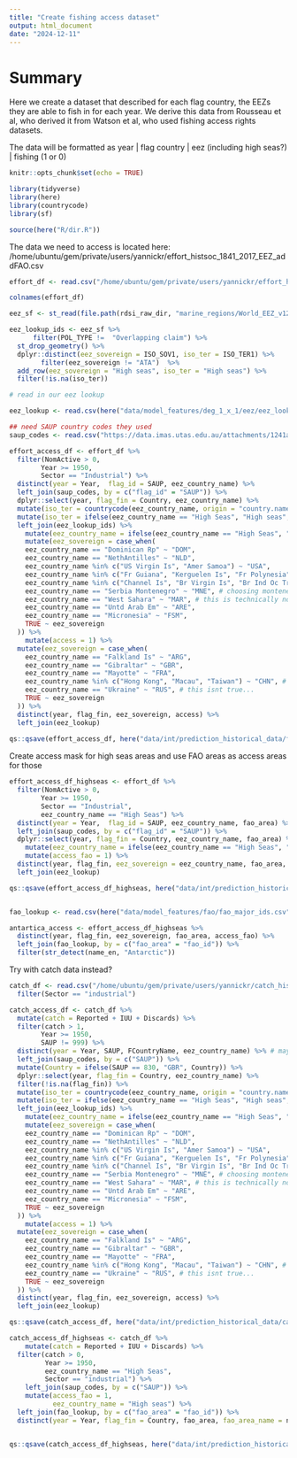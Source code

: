 ```yaml
---
title: "Create fishing access dataset"
output: html_document
date: "2024-12-11"
---
```


# Summary 

Here we create a dataset that described for each flag country, the EEZs they are able to fish in for each year. We derive this data from Rousseau et al, who derived it from Watson et al, who used fishing access rights datasets. 

The data will be formatted as year | flag country | eez (including high seas?) | fishing (1 or 0)

```r
knitr::opts_chunk$set(echo = TRUE)

library(tidyverse)
library(here)
library(countrycode)
library(sf)

source(here("R/dir.R"))
```

The data we need to access is located here: /home/ubuntu/gem/private/users/yannickr/effort_histsoc_1841_2017_EEZ_addFAO.csv

```r
effort_df <- read.csv("/home/ubuntu/gem/private/users/yannickr/effort_histsoc_1841_2017_EEZ_addFAO.csv")

colnames(effort_df)

eez_sf <- st_read(file.path(rdsi_raw_dir, "marine_regions/World_EEZ_v12_20231025"), layer = 'eez_v12')

eez_lookup_ids <- eez_sf %>% 
      filter(POL_TYPE !=  "Overlapping claim") %>% 
  st_drop_geometry() %>%
  dplyr::distinct(eez_sovereign = ISO_SOV1, iso_ter = ISO_TER1) %>%
        filter(eez_sovereign != "ATA")  %>% 
  add_row(eez_sovereign = "High seas", iso_ter = "High seas") %>%
  filter(!is.na(iso_ter))

# read in our eez lookup 

eez_lookup <- read.csv(here("data/model_features/deg_1_x_1/eez/eez_lookup.csv"))

## need SAUP country codes they used
saup_codes <- read.csv("https://data.imas.utas.edu.au/attachments/1241a51d-c8c2-4432-aa68-3d2bae142794/SAUPtoCountry.csv")

effort_access_df <- effort_df %>%
  filter(NomActive > 0, 
        Year >= 1950,
        Sector == "Industrial") %>%
  distinct(year = Year,  flag_id = SAUP, eez_country_name) %>% 
  left_join(saup_codes, by = c("flag_id" = "SAUP")) %>%
  dplyr::select(year, flag_fin = Country, eez_country_name) %>%
  mutate(iso_ter = countrycode(eez_country_name, origin = "country.name", destination = "iso3c")) %>%
  mutate(iso_ter = ifelse(eez_country_name == "High Seas", "High seas", iso_ter)) %>%
  left_join(eez_lookup_ids) %>%
    mutate(eez_country_name = ifelse(eez_country_name == "High Seas", "High seas", eez_country_name))  %>%
    mutate(eez_sovereign = case_when(
    eez_country_name == "Dominican Rp" ~ "DOM",
    eez_country_name == "NethAntilles" ~ "NLD",
    eez_country_name %in% c("US Virgin Is", "Amer Samoa") ~ "USA",
    eez_country_name %in% c("Fr Guiana", "Kerguelen Is", "Fr Polynesia") ~ "FRA", 
    eez_country_name %in% c("Channel Is", "Br Virgin Is", "Br Ind Oc Tr") ~ "GBR", 
    eez_country_name == "Serbia Montenegro" ~ "MNE", # choosing montenegro here as serbia is landlocked
    eez_country_name == "West Sahara" ~ "MAR", # this is technically not right? I guess it depends on the year 
    eez_country_name == "Untd Arab Em" ~ "ARE", 
    eez_country_name == "Micronesia" ~ "FSM",
    TRUE ~ eez_sovereign
  )) %>%
    mutate(access = 1) %>%
  mutate(eez_sovereign = case_when(
    eez_country_name == "Falkland Is" ~ "ARG",
    eez_country_name == "Gibraltar" ~ "GBR",
    eez_country_name == "Mayotte" ~ "FRA", 
    eez_country_name %in% c("Hong Kong", "Macau", "Taiwan") ~ "CHN", # contentious? 
    eez_country_name == "Ukraine" ~ "RUS", # this isnt true... 
    TRUE ~ eez_sovereign
  )) %>%
  distinct(year, flag_fin, eez_sovereign, access) %>%
  left_join(eez_lookup) 
  
qs::qsave(effort_access_df, here("data/int/prediction_historical_data/fishing_access.qs"))

```

Create access mask for high seas areas and use FAO areas as access areas for those 

```r
effort_access_df_highseas <- effort_df %>%
  filter(NomActive > 0, 
        Year >= 1950,
        Sector == "Industrial",
        eez_country_name == "High Seas") %>%
  distinct(year = Year,  flag_id = SAUP, eez_country_name, fao_area) %>% # maybe add gear here? Vessel length too? For as much detail as we can get? 
  left_join(saup_codes, by = c("flag_id" = "SAUP")) %>%
  dplyr::select(year, flag_fin = Country, eez_country_name, fao_area) %>%
    mutate(eez_country_name = ifelse(eez_country_name == "High Seas", "High seas", eez_country_name))  %>%
    mutate(access_fao = 1) %>%
  distinct(year, flag_fin, eez_sovereign = eez_country_name, fao_area, access_fao) %>%
  left_join(eez_lookup) 

qs::qsave(effort_access_df_highseas, here("data/int/prediction_historical_data/high_seas_fao_fishing_access.qs"))


fao_lookup <- read.csv(here("data/model_features/fao/fao_major_ids.csv"))

antartica_access <- effort_access_df_highseas %>%
  distinct(year, flag_fin, eez_sovereign, fao_area, access_fao) %>%
  left_join(fao_lookup, by = c("fao_area" = "fao_id")) %>%
  filter(str_detect(name_en, "Antarctic"))
```


Try with catch data instead? 

```r
catch_df <- read.csv("/home/ubuntu/gem/private/users/yannickr/catch_histsoc_1869_2017_EEZ_addFAO.csv") %>%
  filter(Sector == "industrial")

catch_access_df <- catch_df %>%
  mutate(catch = Reported + IUU + Discards) %>%
  filter(catch > 1, 
        Year >= 1950,
        SAUP != 999) %>%
  distinct(year = Year, SAUP, FCountryName, eez_country_name) %>% # maybe add gear here? Vessel length too? For as much detail as we can get? 
  left_join(saup_codes, by = c("SAUP")) %>%
  mutate(Country = ifelse(SAUP == 830, "GBR", Country)) %>%
  dplyr::select(year, flag_fin = Country, eez_country_name) %>%
  filter(!is.na(flag_fin)) %>%
  mutate(iso_ter = countrycode(eez_country_name, origin = "country.name", destination = "iso3c")) %>%
  mutate(iso_ter = ifelse(eez_country_name == "High Seas", "High seas", iso_ter)) %>%
  left_join(eez_lookup_ids) %>%
    mutate(eez_country_name = ifelse(eez_country_name == "High Seas", "High seas", eez_country_name))  %>%
    mutate(eez_sovereign = case_when(
    eez_country_name == "Dominican Rp" ~ "DOM",
    eez_country_name == "NethAntilles" ~ "NLD",
    eez_country_name %in% c("US Virgin Is", "Amer Samoa") ~ "USA",
    eez_country_name %in% c("Fr Guiana", "Kerguelen Is", "Fr Polynesia") ~ "FRA", 
    eez_country_name %in% c("Channel Is", "Br Virgin Is", "Br Ind Oc Tr") ~ "GBR", 
    eez_country_name == "Serbia Montenegro" ~ "MNE", # choosing montenegro here as serbia is landlocked
    eez_country_name == "West Sahara" ~ "MAR", # this is technically not right? I guess it depends on the year 
    eez_country_name == "Untd Arab Em" ~ "ARE", 
    eez_country_name == "Micronesia" ~ "FSM",
    TRUE ~ eez_sovereign
  )) %>%
    mutate(access = 1) %>%
  mutate(eez_sovereign = case_when(
    eez_country_name == "Falkland Is" ~ "ARG",
    eez_country_name == "Gibraltar" ~ "GBR",
    eez_country_name == "Mayotte" ~ "FRA", 
    eez_country_name %in% c("Hong Kong", "Macau", "Taiwan") ~ "CHN", # contentious? 
    eez_country_name == "Ukraine" ~ "RUS", # this isnt true... 
    TRUE ~ eez_sovereign
  )) %>%
  distinct(year, flag_fin, eez_sovereign, access) %>%
  left_join(eez_lookup)

qs::qsave(catch_access_df, here("data/int/prediction_historical_data/catch_fishing_access.qs"))
```

```r
catch_access_df_highseas <- catch_df %>%
    mutate(catch = Reported + IUU + Discards) %>%
  filter(catch > 0, 
         Year >= 1950, 
         eez_country_name == "High Seas",
         Sector == "industrial") %>%
    left_join(saup_codes, by = c("SAUP")) %>%
    mutate(access_fao = 1,
           eez_country_name = "High seas") %>%
  left_join(fao_lookup, by = c("fao_area" = "fao_id")) %>%
  distinct(year = Year, flag_fin = Country, fao_area, fao_area_name = name_en, eez_country_name, access_fao)


qs::qsave(catch_access_df_highseas, here("data/int/prediction_historical_data/catch_fishing_access_high_seas.qs"))

```



